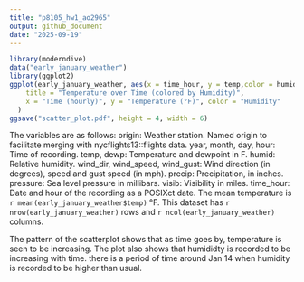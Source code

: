 ```yaml
---
title: "p8105_hw1_ao2965"
output: github_document
date: "2025-09-19"
---
```




```r
library(moderndive)
data("early_january_weather")
library(ggplot2)
ggplot(early_january_weather, aes(x = time_hour, y = temp,color = humid)) + geom_point() + labs(
    title = "Temperature over Time (colored by Humidity)",
    x = "Time (hourly)", y = "Temperature (°F)", color = "Humidity"
  )
ggsave("scatter_plot.pdf", height = 4, width = 6)

```
The variables are as follows:
origin: Weather station. Named origin to facilitate merging with nycflights13::flights data.
year, month, day, hour: Time of recording.
temp, dewp: Temperature and dewpoint in F.
humid: Relative humidity.
wind_dir, wind_speed, wind_gust: Wind direction (in degrees), speed and gust speed (in mph).
precip: Precipitation, in inches.
pressure: Sea level pressure in millibars.
visib: Visibility in miles.
time_hour: Date and hour of the recording as a POSIXct date.
The mean temperature is `r mean(early_january_weather$temp)` °F. 
This dataset has `r nrow(early_january_weather)` rows and `r ncol(early_january_weather)` columns.

The pattern of the scatterplot shows that as time goes by, temperature is seen to be increasing. The plot also shows that humididty is recorded to be increasing with time. there is a period of time around Jan 14 when humidity is recorded to be higher than usual. 